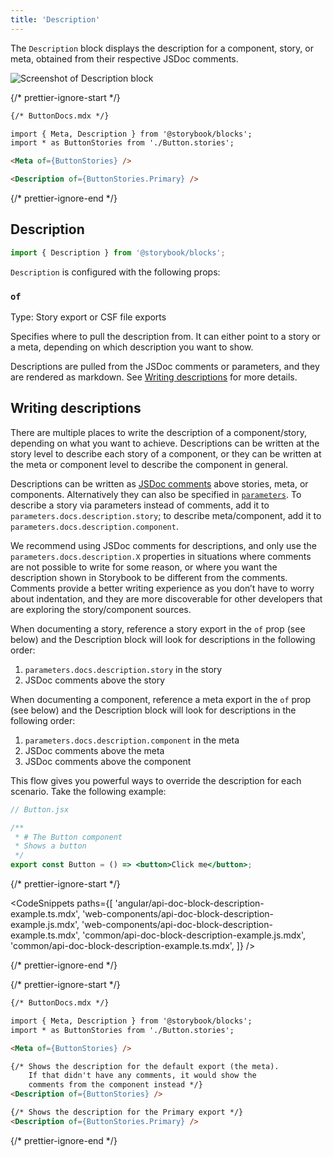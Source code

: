 ```yaml
---
title: 'Description'
---
```


<YouTubeCallout id="uAA1JvLcl-w" title="Avoid Documentation Nightmares with Storybook's Description Doc Block" params='start=84' />

The `Description` block displays the description for a component, story, or meta, obtained from their respective JSDoc comments.

![Screenshot of Description block](./doc-block-title-subtitle-description.png)

{/* prettier-ignore-start */}
```md
{/* ButtonDocs.mdx */}

import { Meta, Description } from '@storybook/blocks';
import * as ButtonStories from './Button.stories';

<Meta of={ButtonStories} />

<Description of={ButtonStories.Primary} />
```
{/* prettier-ignore-end */}

## Description

```js
import { Description } from '@storybook/blocks';
```

`Description` is configured with the following props:

### `of`

Type: Story export or CSF file exports

Specifies where to pull the description from. It can either point to a story or a meta, depending on which description you want to show.

Descriptions are pulled from the JSDoc comments or parameters, and they are rendered as markdown. See [Writing descriptions](#writing-descriptions) for more details.

## Writing descriptions

There are multiple places to write the description of a component/story, depending on what you want to achieve. Descriptions can be written at the story level to describe each story of a component, or they can be written at the meta or component level to describe the component in general.

Descriptions can be written as [JSDoc comments](https://jsdoc.app/about-getting-started.html) above stories, meta, or components. Alternatively they can also be specified in [`parameters`](../writing-stories/parameters.md). To describe a story via parameters instead of comments, add it to `parameters.docs.description.story`; to describe meta/component, add it to `parameters.docs.description.component`.

We recommend using JSDoc comments for descriptions, and only use the `parameters.docs.description.X` properties in situations where comments are not possible to write for some reason, or where you want the description shown in Storybook to be different from the comments. Comments provide a better writing experience as you don’t have to worry about indentation, and they are more discoverable for other developers that are exploring the story/component sources.

When documenting a story, reference a story export in the `of` prop (see below) and the Description block will look for descriptions in the following order:

1. `parameters.docs.description.story` in the story
2. JSDoc comments above the story

When documenting a component, reference a meta export in the `of` prop (see below) and the Description block will look for descriptions in the following order:

1. `parameters.docs.description.component` in the meta
2. JSDoc comments above the meta
3. JSDoc comments above the component

This flow gives you powerful ways to override the description for each scenario. Take the following example:

```jsx
// Button.jsx

/**
 * # The Button component
 * Shows a button
 */
export const Button = () => <button>Click me</button>;
```

{/* prettier-ignore-start */}

<CodeSnippets
  paths={[
    'angular/api-doc-block-description-example.ts.mdx',
    'web-components/api-doc-block-description-example.js.mdx',
    'web-components/api-doc-block-description-example.ts.mdx',
    'common/api-doc-block-description-example.js.mdx',
    'common/api-doc-block-description-example.ts.mdx',
  ]}
/>

{/* prettier-ignore-end */}

{/* prettier-ignore-start */}
```md
{/* ButtonDocs.mdx */}

import { Meta, Description } from '@storybook/blocks';
import * as ButtonStories from './Button.stories';

<Meta of={ButtonStories} />

{/* Shows the description for the default export (the meta).
    If that didn't have any comments, it would show the 
    comments from the component instead */}
<Description of={ButtonStories} />

{/* Shows the description for the Primary export */}
<Description of={ButtonStories.Primary} />
```
{/* prettier-ignore-end */}
